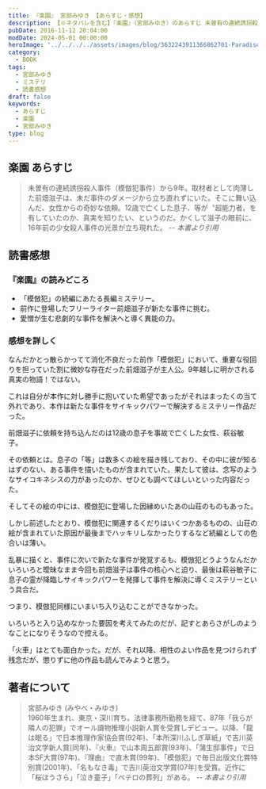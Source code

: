 ```yaml
---
title: 『楽園』 宮部みゆき 【あらすじ・感想】
description: 【※ネタバレを含む】『楽園』（宮部みゆき）のあらすじ 未曽有の連続誘拐殺人事件（模倣犯事件）から9年。取材者として肉薄した前畑滋子は、未だ事件のダメージから立ち直れずにいた。そこに舞い込んだ、女性からの奇妙な依頼。12歳で亡くした息子、等が〝超能力者〟を有していたのか、真実を知りたい、というのだ。
pubDate: 2016-11-12 20:04:00
modDate: 2024-05-01 00:00:00
heroImage: '../../../../assets/images/blog/3632243911366862701-Paradise.webp'
category:
  - BOOK
tags:
  - 宮部みゆき
  - ミステリ
  - 読書感想
draft: false
keywords:
  - あらすじ
  - 楽園
  - 宮部みゆき
type: blog
---
```



## 楽園 あらすじ

> 未曽有の連続誘拐殺人事件（模倣犯事件）から9年。取材者として肉薄した前畑滋子は、未だ事件のダメージから立ち直れずにいた。そこに舞い込んだ、女性からの奇妙な依頼。12歳で亡くした息子、等が〝超能力者〟を有していたのか、真実を知りたい、というのだ。かくして滋子の眼前に、16年前の少女殺人事件の光景が立ち現れた。 <cite>-- 本書より引用</cite>

## 読書感想

<Alert type='danger' content='以降、ネタバレを含む' />

### 『楽園』の読みどころ

- 「模倣犯」の続編にあたる長編ミステリー。
- 前作に登場したフリーライター前畑滋子が新たな事件に挑む。
- 愛憎が生む悲劇的な事件を解決へと導く異能の力。&nbsp;

### 感想を詳しく

なんだかとっ散らかってて消化不良だった前作「模倣犯」において、重要な役回りを担っていた割に微妙な存在だった前畑滋子が主人公。9年越しに明かされる真実の物語！ではない。

これは自分が本作に対し勝手に抱いていた希望であったがそれはまったくの当て外れであり、本作は新たな事件をサイキックパワーで解決するミステリー作品だった。

<BlogCard
  title='『模倣犯』 宮部みゆき 【読書感想・あらすじ】【ネタばれ有り】'
  description='模倣犯 上・下 (宮部みゆき) のあらすじと感想。 直木賞受賞作『理由』以来、3年ぶりに放つ現代ミステリの野心作 公園のゴミ箱から発見された女性の右腕、それは史上最悪の犯罪者によって仕組まれた連続女性殺人事件のプロローグだった。比類なき知能犯に挑む、第一発見者の少年と、孫娘を殺された老人。'
  url='https://www.neputa-note.net/2016/11/blog-post/'
  domain='www.neputa-note.net'
/>

前畑滋子に依頼を持ち込んだのは12歳の息子を事故で亡くした女性、萩谷敏子。

その依頼とは。息子の「等」は数多くの絵を描き残しており、その中に彼が知るはずのない、ある事件を描いたものが含まれていた。果たして彼は、念写のようなサイコキネシスの力があったのか、ぜひとも調べてほしいといった内容だった。

そしてその絵の中には、模倣犯に登場した因縁めいたあの山荘のものもあった。

しかし前述したとおり、模倣犯に関連するくだりはいくつかあるものの、山荘の絵が含まれていた原因が最後までハッキリしなかったりするなど続編としての色合いは薄い。

乱暴に描くと、事件に次いで新たな事件が発覚するも、模倣犯どうようなんだかいろいろと曖昧なまま今回も前畑滋子は事件の核心へと迫り、最後は萩谷敏子に息子の霊が降臨しサイキックパワーを発揮して事件を解決に導くミステリーという具合だ。

つまり、模倣犯同様にいまいち入り込むことができなかった。

いろいろと入り込めなかった要因を考えてみたのだが、記すとあらさがしのようなことになりそうなので控える。

「火車」はとても面白かった。だが、それ以降、相性のよい作品を見つけられず残念だが、懲りずに他の作品も読んでみようと思う。

<BlogCard
  title='『火車』 宮部みゆき 【読書感想・あらすじ】'
  description='火車 (宮部みゆき) のあらすじと感想。　あらすじ　休職中の刑事、本間俊介は遠縁の男性に頼まれて彼の婚約者、関根彰子の行方を捜すことになった。自らの意思で失踪、しかも徹底的に足取りを消して――なぜ彰子はそこまでして自分の存在を消さねばならなかったのか？　いったい彼女は何者なのか？'
  url='https://www.neputa-note.net/2016/10/blog-post_27/'
  domain='www.neputa-note.net'
/>

<div class='not-prose'>
  <div data-vc_mylinkbox_id='886764398'></div>
</div>

<div class='not-prose'>
  <div data-vc_mylinkbox_id='886764399'></div>
</div>

## 著者について

> 宮部みゆき (みやべ・みゆき) <br />
> 1960年生まれ、東京・深川育ち。法律事務所勤務を経て、87年「我らが隣人の犯罪」でオール讀物推理小説新人賞を受賞しデビュー。以降、「龍は眠る」で日本推理作家協会賞(92年)、「本所深川ふしぎ草紙」で吉川英治文学新人賞(同年)、『火車』で山本周五郎賞(93年)、「蒲生邸事件」で日本SF大賞(97年)、『理由』で直木賞(99年)、「模倣犯」で毎日出版文化賞特別賞(2001年)、「名もなき毒」で吉川英治文学賞(07年)を受賞。近作に「桜ほうさら」「泣き童子」「ペテロの葬列」がある。 <cite>-- 本書より引用</cite>
